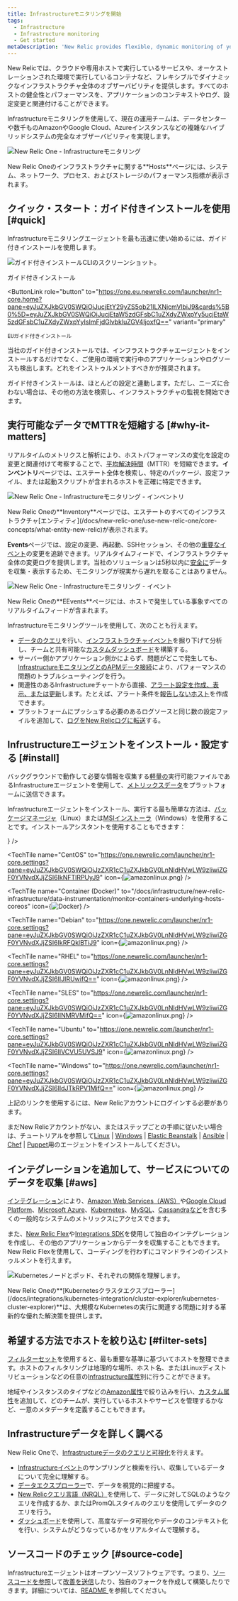 ```yaml
---
title: Infrastructureモニタリングを開始
tags:
  - Infrastructure
  - Infrastructure monitoring
  - Get started
metaDescription: 'New Relic provides flexible, dynamic monitoring of your entire infrastructure. Learn about features, installation, and use cases.'
---
```










New Relicでは、クラウドや専用ホストで実行しているサービスや、オーケストレーションされた環境で実行しているコンテナなど、フレキシブルでダイナミックなインフラストラクチャ全体のオブザーバビリティを提供します。すべてのホストの健全性とパフォーマンスを、アプリケーションのコンテキストやログ、設定変更と関連付けることができます。

Infrastructureモニタリングを使用して、現在の運用チームは、データセンターや数千ものAmazonやGoogle Cloud、Azureインスタンスなどの複雑なハイブリッドシステムの完全なオブザーバビリティを実現します。

![New Relic One - Infrastructureモニタリング](./images/nrone-infrastructure-hosts.png "New Relic One - Infrastructureモニタリング")

<figcaption>
  New Relic Oneのインフラストラクチャに関する**Hosts**ページには、システム、ネットワーク、プロセス、およびストレージのパフォーマンス指標が表示されます。
</figcaption>

## クイック・スタート：ガイド付きインストールを使用 [#quick]

Infrastructureモニタリングエージェントを最も迅速に使い始めるには、ガイド付きインストールを使用します。

![ガイド付きインストールCLIのスクリーンショット。](./images/guided-install-cli.png "ガイド付きインストールCLI。")

<ButtonGroup>
  <ButtonLink
    role="button"
    to="https://one.newrelic.com/launcher/nr1-core.home?pane=eyJuZXJkbGV0SWQiOiJucjEtY29yZS5ob21lLXNjcmVlbiJ9&cards%5B0%5D=eyJuZXJkbGV0SWQiOiJucjEtaW5zdGFsbC1uZXdyZWxpYy5ucjEtaW5zdGFsbC1uZXdyZWxpYyIsImFjdGlvbkluZGV4IjoxfQ=="
    variant="primary"
  >
    ガイド付きインストール
  </ButtonLink>

  <ButtonLink
    role="button"
    to="https://one.eu.newrelic.com/launcher/nr1-core.home?pane=eyJuZXJkbGV0SWQiOiJucjEtY29yZS5ob21lLXNjcmVlbiJ9&cards%5B0%5D=eyJuZXJkbGV0SWQiOiJucjEtaW5zdGFsbC1uZXdyZWxpYy5ucjEtaW5zdGFsbC1uZXdyZWxpYyIsImFjdGlvbkluZGV4IjoxfQ=="
    variant="primary"
  >
    EUガイド付きインストール
  </ButtonLink>
</ButtonGroup>

当社のガイド付きインストールでは、インフラストラクチャエージェントをインストールするだけでなく、ご使用の環境で実行中のアプリケーションやログソースも検出します。どれをインストゥルメントすべきかが推奨されます。

ガイド付きインストールは、ほとんどの設定と連動します。ただし、ニーズに合わない場合は、その他の方法を検索し、インフラストラクチャの監視を開始できます。

## 実行可能なデータでMTTRを短縮する [#why-it-matters]

リアルタイムのメトリクスと解析により、ホストパフォーマンスの変化を設定の変更と関連付けて考察することで、[平均解決時間](https://newrelic.com/devops/how-to-reduce-mttr)（MTTR）を短縮できます。**インベントリ**ページでは、エステート全体を検索し、特定のパッケージ、設定ファイル、または起動スクリプトが含まれるホストを正確に特定できます。

![New Relic One - Infrastructureモニタリング - インベントリ](./images/nrone-infrastructure-inventory.png "New Relic One - Infrastructureモニタリング - インベントリ")

<figcaption>
  New Relic Oneの**Inventory**ページでは、エステートのすべてのインフラストラクチャ[エンティティ](/docs/new-relic-one/use-new-relic-one/core-concepts/what-entity-new-relic)が表示されます。
</figcaption>

**Events**ページでは、設定の変更、再起動、SSHセッション、その他の[重要なイベント](https://docs.newrelic.com/docs/infrastructure-events-page#types)の変更を追跡できます。リアルタイムフィードで、インフラストラクチャ全体の変更ログを提供します。当社のソリューションは5秒以内に[安全に](/docs/infrastructure/new-relic-infrastructure/getting-started/infrastructure-security)データを収集・表示するため、モニタリングが現実から遅れを取ることはありません。

![New Relic One - Infrastructureモニタリング - イベント](./images/nrone-infrastructure-events.png "New Relic One - Infrastructureモニタリング - イベント")

<figcaption>
  New Relic Oneの**EEvents**ページには、ホストで発生している事象すべてのリアルタイムフィードが含まれます。
</figcaption>

Infrastructureモニタリングツールを使用して、次のことも行えます。

* [データのクエリ](/docs/using-new-relic/data/understand-data/query-new-relic-data)を行い、[インフラストラクチャイベント](/docs/default-infrastructure-events-attributes)を掘り下げて分析し、チームと共有可能な[カスタムダッシュボード](/docs/dashboards/new-relic-one-dashboards/get-started/introduction-new-relic-one-dashboards)を構築する。
* サーバー側かアプリケーション側かによらず、問題がどこで発生しても、[InfrastructureモニタリングとのAPMデータ接続](/docs/infrastructure/new-relic-infrastructure/data-instrumentation/new-relic-apm-data-infrastructure)により、パフォーマンスの問題のトラブルシューティングを行う。
* 関連性のあるInfrastructureチャートから直接、[アラート設定を作成、表示、または更新](/docs/add-edit-or-view-host-alert-information)します。たとえば、アラート条件を[報告しないホスト](/docs/infrastructure/new-relic-infrastructure/configuration/create-infrastructure-host-not-reporting-condition)を作成できます。
* プラットフォームにプッシュする必要のあるログソースと同じ数の設定ファイルを追加して、[ログをNew Relicログに転送](/docs/logs/enable-new-relic-logs/1-enable-logs/forward-your-logs-using-new-relic-infrastructure-agent)する。

## Infrustructureエージェントをインストール・設定する [#install]

バックグラウンドで動作して必要な情報を収集する[軽量の](/docs/infrastructure/manage-your-data/data-instrumentation/default-infrastructure-events)実行可能ファイルであるInfrastructureエージェントを使用して、[メトリックスデータ](/docs/infrastructure/new-relic-infrastructure/getting-started/agent-performance-overhead)をプラットフォームに送信できます。

Infrastructureエージェントをインストール、実行する最も簡単な方法は、[パッケージマネージャ](/docs/infrastructure/install-configure-manage-infrastructure/linux-installation/install-infrastructure-linux-using-package-manager)（Linux）または[MSIインストーラ](/docs/infrastructure/install-configure-manage-infrastructure/windows-installation/install-infrastructure-windows-server-using-msi-installer)（Windows）を使用することです。インストールアシスタントを使用することもできます：

<TechTileGrid>
  <TechTile
    name="Amazon Linux"
    to="https://one.newrelic.com/launcher/nr1-core.settings?pane=eyJuZXJkbGV0SWQiOiJzZXR1cC1uZXJkbGV0LnNldHVwLW9zIiwiZGF0YVNvdXJjZSI6IkFNQVpPTl9MSU5VWCJ9"
    icon={<img src={amazonlinux} alt="amazonlinux.png"/>}
  />

  <TechTile
    name="CentOS"
    to="https://one.newrelic.com/launcher/nr1-core.settings?pane=eyJuZXJkbGV0SWQiOiJzZXR1cC1uZXJkbGV0LnNldHVwLW9zIiwiZGF0YVNvdXJjZSI6IkNFTlRPUyJ9"
    icon={<img src={centos} alt="amazonlinux.png"/>}
  />

  <TechTile
    name="Container (Docker)"
    to="/docs/infrastructure/new-relic-infrastructure/data-instrumentation/monitor-containers-underlying-hosts-coreos"
    icon={<img src={dockerLogoCrop} alt="Docker"/>}
  />

  <TechTile
    name="Debian"
    to="https://one.newrelic.com/launcher/nr1-core.settings?pane=eyJuZXJkbGV0SWQiOiJzZXR1cC1uZXJkbGV0LnNldHVwLW9zIiwiZGF0YVNvdXJjZSI6IkRFQklBTiJ9"
    icon={<img src={debian} alt="amazonlinux.png"/>}
  />

  <TechTile
    name="RHEL"
    to="https://one.newrelic.com/launcher/nr1-core.settings?pane=eyJuZXJkbGV0SWQiOiJzZXR1cC1uZXJkbGV0LnNldHVwLW9zIiwiZGF0YVNvdXJjZSI6IlJIRUwifQ=="
    icon={<img src={redHatNew2} alt="amazonlinux.png"/>}
  />

  <TechTile
    name="SLES"
    to="https://one.newrelic.com/launcher/nr1-core.settings?pane=eyJuZXJkbGV0SWQiOiJzZXR1cC1uZXJkbGV0LnNldHVwLW9zIiwiZGF0YVNvdXJjZSI6IlNMRVMifQ=="
    icon={<img src={suse} alt="amazonlinux.png"/>}
  />

  <TechTile
    name="Ubuntu"
    to="https://one.newrelic.com/launcher/nr1-core.settings?pane=eyJuZXJkbGV0SWQiOiJzZXR1cC1uZXJkbGV0LnNldHVwLW9zIiwiZGF0YVNvdXJjZSI6IlVCVU5UVSJ9"
    icon={<img src={ubuntu} alt="amazonlinux.png"/>}
  />

  <TechTile
    name="Windows"
    to="https://one.newrelic.com/launcher/nr1-core.settings?pane=eyJuZXJkbGV0SWQiOiJzZXR1cC1uZXJkbGV0LnNldHVwLW9zIiwiZGF0YVNvdXJjZSI6IldJTkRPV1MifQ=="
    icon={<img src={windows} alt="amazonlinux.png"/>}
  />
</TechTileGrid>

上記のリンクを使用するには、New Relicアカウントにログインする必要があります。

まだNew Relicアカウントがない、またはステップごとの手順に従いたい場合は、チュートリアルを参照して[Linux](/docs/infrastructure/install-configure-manage-infrastructure/linux-installation/install-infrastructure-linux-using-package-manager) \| [Windows](/docs/infrastructure/new-relic-infrastructure/installation/install-infrastructure-windows-server) \| [Elastic Beanstalk](/docs/infrastructure/new-relic-infrastructure/installation/install-infrastructure-agent-aws-elastic-beanstalk) \| [Ansible](/docs/infrastructure/new-relic-infrastructure/config-management-tools/configure-new-relic-infrastructure-using-ansible) \| [Chef](/docs/infrastructure/new-relic-infrastructure/config-management-tools/configure-new-relic-infrastructure-using-chef) \| [Puppet](/docs/infrastructure/new-relic-infrastructure/config-management-tools/configure-new-relic-infrastructure-puppet)用のエージェントをインストールしてください。

## インテグレーションを追加して、サービスについてのデータを収集 [#aws]

[インテグレーション](/docs/intro-infrastructure-integrations)により、[Amazon Web Services（AWS）](/docs/infrastructure/amazon-integrations/aws-integrations-list)や[Google Cloud Platform](/docs/integrations/google-cloud-platform-integrations)、[Microsoft Azure](/docs/infrastructure/microsoft-azure-integrations/azure-integrations-list)、[Kubernetes](/docs/integrations/kubernetes-integration/getting-started/getting-started)、[MySQL](/docs/infrastructure/host-integrations/host-integrations-list/mysql-monitoring-integration-new-relic-infrastructure)、[Cassandra](/docs/infrastructure/host-integrations/host-integrations-list/cassandra-monitoring-integration-new-relic-infrastructure)[など](/docs/integrations/host-integrations/open-source-host-integrations-list)を含む多くの一般的なシステムのメトリックスにアクセスできます。

また、[New Relic Flex](/docs/introduction-new-relics-flex-integration)や[Integrations SDK](/docs/infrastructure/integrations-sdk/get-started/intro-infrastructure-integrations-sdk)を使用して独自のインテグレーションを作成し、その他のアプリケーションからデータを収集することもできます。New Relic Flexを使用して、コーディングを行わずにコマンドラインのインストゥルメントを行えます。

![Kubernetesノードとポッド、それぞれの関係を理解します。 ](./images/NR_Cluster_Explorer.png "NR_Cluster_Explorer.png")

<figcaption>
  New Relic Oneの**[Kubernetesクラスタエクスプローラー](/docs/integrations/kubernetes-integration/cluster-explorer/kubernetes-cluster-explorer)**は、大規模なKubernetesの実行に関連する問題に対する革新的な優れた解決策を提供します。
</figcaption>

## 希望する方法でホストを絞り込む [#filter-sets]

[フィルターセット](/docs/scopes-organize-your-infrastructure)を使用すると、最も重要な基準に基づいてホストを整理できます。ホストのフィルタリングは地理的な場所、ホスト名、またはLinuxディストリビューションなどの任意の[Infrastructure属性](/docs/default-infrastructure-events-attributes)別に行うことができます。

地域やインスタンスのタイプなどの[Amazon属性](/docs/default-infrastructure-events-attributes#aws-ec2-attributes)で絞り込みを行い、[カスタム属性](/docs/meatballs-configuring-your-agent#attributes)を追加して、どのチームが、実行しているホストやサービスを管理するかなど、一意のメタデータを定義することもできます。

## Infrastructureデータを詳しく調べる

New Relic Oneで、[Infrastructureデータのクエリと可視化](/docs/using-new-relic/data/understand-data/query-new-relic-data)を行えます。

* [Infrastructureイベント](/docs/infrastructure/manage-your-data/data-instrumentation/default-infrastructure-events)のサンプリングと検索を行い、収集しているデータについて完全に理解する。
* [データエクスプローラー](/docs/query-your-data/explore-query-data/data-explorer/introduction-data-explorer)で、データを視覚的に把握する。
* [New Relicクエリ言語（NRQL）](/docs/insights/nrql-new-relic-query-language/using-nrql/introduction-nrql)を使用して、データに対してSQLのようなクエリを作成するか、またはPromQLスタイルのクエリを使用してデータのクエリを行う。
* [ダッシュボード](/docs/dashboards/new-relic-one-dashboards/get-started/introduction-new-relic-one-dashboards)を使用して、高度なデータ可視化やデータのコンテキスト化を行い、システムがどうなっているかをリアルタイムで理解する。

## ソースコードのチェック [#source-code]

Infrastructureエージェントはオープンソースソフトウェアです。つまり、[ソースコードを参照](https://github.com/newrelic/infrastructure-agent)して[改善を送信](https://github.com/newrelic/infrastructure-agent/blob/master/CONTRIBUTING.md)したり、独自のフォークを作成して構築したりできます。詳細については、[README ](https://github.com/newrelic/infrastructure-agent/blob/master/README.md)を参照してください。